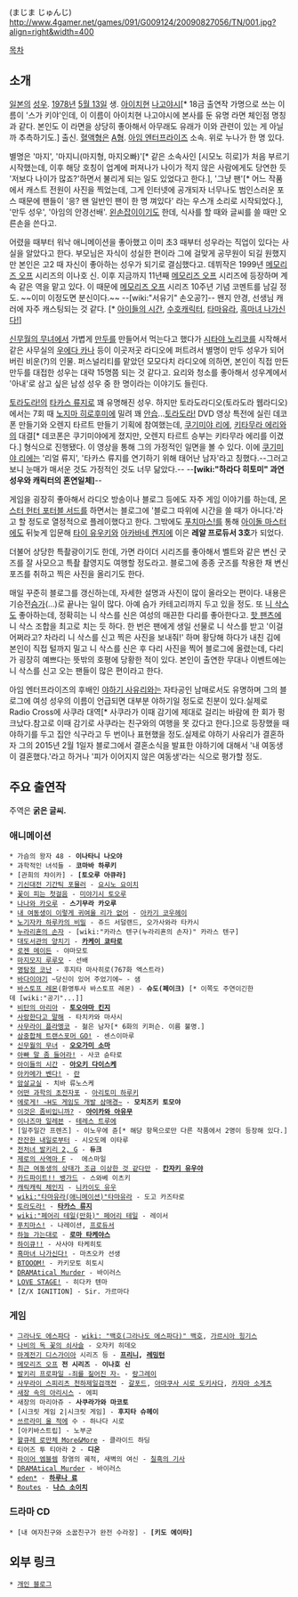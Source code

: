 {{{+1 間島淳司 }}} (まじま じゅんじ) http://www.4gamer.net/games/091/G009124/20090827056/TN/001.jpg?align=right&width=400

[[목차]]

== 소개 ==
[[일본]]의 [[성우]]. [[1978년]] [[5월 13일]] 생. [[아이치]]현 [[나고야]]시[* 18금 출연작 가명으로 쓰는 이름이 '스가 키야'인데, 이 이름이 아이치현 나고야시에 본사를 둔 유명 라면 체인점 명칭과 같다. 본인도 이 라면을 상당히 좋아해서 아무래도 유래가 이와 관련이 있는 게 아닐까 추측하기도.] 출신. [[혈액형]]은 [[A형]]. [[아임 엔터프라이즈]] 소속. 위로 누나가 한 명 있다.

별명은 '마지', '마지니(마지형, 마지오빠)'[* 같은 소속사인 [시모노 히로]가 처음 부르기 시작했는데, 이후 해당 호칭이 업계에 퍼져나가 나이가 적지 않은 사람에게도 당연한 듯 '저보다 나이가 많죠?'하면서 불리게 되는 일도 있었다고 한다.], '그냥 팬'[* 어느 작품에서 캐스트 전원이 사진을 찍었는데, 그게 인터넷에 공개되자 너무나도 범인스러운 포스 때문에 팬들이 '응? 왠 일반인 팬이 한 명 껴있다' 라는 우스개 소리로 시작되었다.], '만두 성우', '아임의 안경선배'. [[왼손잡이]]이기도 한데, 식사를 할 때와 글씨를 쓸 때만 오른손을 쓴다고. 

어렸을 때부터 워낙 애니메이션을 좋아했고 이미 초3 때부터 성우라는 직업이 있다는 사실을 알았다고 한다. 부모님은 자식이 성실한 편이라 그에 걸맞게 공무원이 되길 원했지만 본인은 고2 때 자신이 좋아하는 성우가 되기로 결심했다고. 데뷔작은 1999년 [[메모리즈 오프]] 시리즈의 이나호 신. 이후 지금까지 11년째 [[메모리즈 오프]] 시리즈에 등장하며 계속 같은 역을 맡고 있다. 이 때문에 [[메모리즈 오프]] 시리즈 10주년 기념 코멘트를 남길 정도. ~~이미 이정도면 분신이다.~~ --[wiki:"서유기" 손오공?]-- 왠지 안경, 선생님 캐러에 자주 캐스팅되는 것 같다. [* [[아이들의 시간]], [[수호캐릭터]], [[타마유라]], [[흑마녀 나가신다!]]]

[[신무월의 무녀]]에서 가볍게 [[만두]]를 만들어서 먹는다고 했다가 [[시타야 노리코]]를 시작해서 같은 사무실의 [[우에다 카나]] 등이 이곳저곳 라디오에 퍼트려서 별명이 만두 성우가 되어버린 비운(?)의 인물. 퍼스널리티를 맡았던 모모다치 라디오에 의하면, 본인이 직접 만든 만두를 대접한 성우는 대략 15명쯤 되는 것 같다고. 요리와 청소를 좋아해서 성우계에서 '아내'로 삼고 싶은 남성 성우 중 한 명이라는 이야기도 들린다. 

[[토라도라!]]의 [[타카스 류지]]로 꽤 유명해진 성우. 하지만 토라도라디오(토라도라 웹라디오)에서는 7회 때 [[노지마 히로후미]]에 밀려 꽤 [[안습]]...[[토라도라!]] DVD 영상 특전에 실린 데코폰 만들기와 오렌지 타르트 만들기 기획에 참여했는데, [[쿠기미야 리에]], [[키타무라 에리]]와의 대결[* 데코폰은 쿠기미야에게 졌지만, 오렌지 타르트 승부는 키타무라 에리를 이겼다.] 형식으로 진행됐다. 이 영상을 통해 그의 가정적인 일면을 볼 수 있다. 이에 [[쿠기미야 리에]]는 '리얼 류지', '타카스 류지를 연기하기 위해 태어난 남자'라고 칭했다.--그러고 보니 눈매가 매서운 것도 가정적인 것도 너무 닮았다.-- --'''[wiki:"하라다 히토미" 과연 성우와 캐릭터의 혼연일체]'''--

게임을 굉장히 좋아해서 라디오 방송이나 블로그 등에도 자주 게임 이야기를 하는데, [[몬스터 헌터 포터블 서드]]를 하면서는 블로그에 '블로그 따위에 시간을 쓸 때가 아니다.'라고 할 정도로 열정적으로 플레이했다고 한다. 그밖에도 [[푸치마스!]]를 통해 [[아이돌 마스터]]에도 뒤늦게 입문해 [[타이 유우키]]와 [[아카바네 켄지]]에 이은 '''레알 프로듀서 3호'''가 되었다. 

더불어 상당한 특촬광이기도 한데, 가면 라이더 시리즈를 좋아해서 벨트와 같은 변신 굿즈를 잘 사모으고 특촬 촬영지도 여행할 정도라고. 블로그에 종종 굿즈를 착용한 채 변신 포즈를 취하고 찍은 사진을 올리기도 한다.

매일 꾸준히 블로그를 갱신하는데, 자세한 설명과 사진이 많이 올라오는 편이다. 내용은 기승전[[슴가]](...)로 끝나는 일이 많다. 아예 슴가 카테고리까지 두고 있을 정도. 또 [[니 삭스]]도 좋아하는데, 정확히는 니 삭스를 신은 여성의 매끈한 다리를 좋아한다고. [[핫 팬츠]]에 니 삭스 조합을 최고로 치는 듯 하다. 한 번은 팬에게 생일 선물로 니 삭스를 받고 '이걸 어쩌라고? 차라리 니 삭스를 신고 찍은 사진을 보내줘!' 하며 황당해 하다가 내친 김에 본인이 직접 털까지 밀고 니 삭스를 신은 후 다리 사진을 찍어 블로그에 올렸는데, 다리가 굉장히 예쁘다는 뜻밖의 호평에 당황한 적이 있다. 본인이 출연한 무대나 이벤트에는 니 삭스를 신고 오는 팬들이 많은 편이라고 한다.

아임 엔터프라이즈의 후배인 [[야하기 사유리]]와는 자타공인 남매로서도 유명하며 그의 블로그에 여성 성우의 이름이 언급되면 대부분 야하기일 정도로 친분이 있다.실제로 Radio Cross에 사쿠라 대역[* 사쿠라가 이때 감기에 제대로 걸리는 바람에 한 회가 펑크났다.참고로 이때 감기로 사쿠라는 친구와의 여행을 못 갔다고 한다.]으로 등장했을 때 야하기를 두고 집안 식구라고 두 번이나 표현했을 정도.실제로 야하기 사유리가 결혼하자 그의 2015년 2월 1일자 블로그에서 결혼소식을 발표한 야하기에 대해서 '내 여동생이 결혼했다.'라고 하거나 '피가 이어지지 않은 여동생'라는 식으로 평가할 정도.
== 주요 출연작 ==
주역은 '''굵은 글씨.'''
=== 애니메이션 ===
 * 가슴의 왕자 48 - '''이나타니 나오야'''
 * 과학적인 녀석들 - '''코마바 하루키'''
 * [관희의 챠이카] - '''[토오루 아큐라]'''
 * [[기신대전 기간틱 포뮬러]] - [[요시노 요이치]]
 * [[꽃이 피는 첫걸음]] - [[미야기시 토오루]]
 * [[나나와 카오루]] - '''스기무라 카오루'''
 * [[내 여동생이 이렇게 귀여울 리가 없어]] - [[아카기 코우헤이]]
 * [[노기자카 하루카의 비밀]] - 쥬드 서덜랜드, 오가사와라 타카시
 * [[누라리횬의 손자]] - [wiki:"카라스 텐구(누라리횬의 손자)" 카라스 텐구]
 * [[대도서관의 양치기]] - '''[[카케이 쿄타로]]'''
 * [[로젠 메이든]] - 야마모토
 * [[마지모지 루루모]] - 선배
 * [[명탐정 코난]] - 후지타 마사히로(767화 엑스트라)
 * [[바다이야기]] ~당신이 있어 주었기에~ - 샘
 * [[바스토프 레몬]](환영투사 바스토프 레몬) - '''슈도(페이크)''' [* 이쪽도 주연이긴한데 [wiki:"공기"...]]
 * [[비탄의 아리아]] - '''[[토오야마 킨지]]'''
 * [[사랑한다고 말해]] - 타치카와 마사시
 * [[사무라이 플라멩코]] - 젊은 남자[* 6화의 키퍼슨. 이름 불명.]
 * [[삼중합체 트랜스포머 GO!]] - 센스이마루
 * [[신무월의 무녀]] - '''[[오오가미 소마]]'''
 * [[아빠 말 좀 들어라!]] - 사코 슌타로
 * [[아이들의 시간]] - '''[[아오키 다이스케]]'''
 * [[아카메가 벤다!]] - [[란(아카메가 벤다!)|란]]
 * [[암살교실]] - 치바 류노스케
 * [[어떤 과학의 초전자포]] - [[아리토미 하루키]]
 * [[에로게! ~H도 게임도 개발 삼매경~]] - '''모치즈키 토모야'''
 * [[이것은 좀비입니까?]] - '''[[아이카와 아유무]]'''
 * [[이나즈마 일레븐]] - [[테레스 트루에]]
 * [일주일간 프렌즈] - 이노우에 쥰[* 해당 항목으로만 다른 작품에서 2명이 등장해 있다.]
 * [[잔잔한 내일로부터]] - 시오도메 이타루
 * [[전처녀 발키리|전처녀 발키리 2, G]] - '''듀크'''
 * [[제로의 사역마|제로의 사역마 F]] -  에스마일
 * [[최근 여동생의 상태가 조금 이상한 것 같다만]] - '''[[칸자키 유우야]]'''
 * [[카드파이트!! 뱅가드]] - 스와베 이츠키
 * [[캐릭캐릭 체인지]] - [[니카이도 유우]]
 * [[wiki:"타마유라(애니메이션)"타마유라]] - 도고 카즈타로
 * [[토라도라!]] - '''[[타카스 류지]]'''
 * [[wiki:"페어리 테일(만화)" 페어리 테일]] - 레이서
 * [[푸치마스!]] - 나레이션, [[프로듀서]]
 * [[하늘 가는대로]] - '''[[로마 타케야스]]'''
 * [[하이큐!!]] - 사사야 타케히토
 * [[흑마녀 나가신다!]] - 마츠오카 선생
 * [[BTOOOM!]] - 카키모토 히토시
 * [[DRAMAtical Murder]] - 바이러스
 * [[LOVE STAGE!]] - 히다카 텐마
 * [Z/X IGNITION] - Sir. 가르마다

=== 게임 ===
 * [[그라나도 에스파다]] - [[wiki: "백호(그라나도 에스파다)" 백호]], [[가르시아 힝기스]]
 * [[나비의 독 꽃의 쇠사슬]] - 오자키 히데오
 * [[마계전기 디스가이아]] 시리즈 등 - '''[[프리니]], [[레밍턴]]'''
 * [[메모리즈 오프]] '''전 시리즈''' - '''이나호 신'''
 * [[발키리 프로파일 -죄를 짊어진 자-]] - [[랑그레이]]
 * [[사무라이 스피리츠 천하제일검객전]] - [[갈포드]], [[아마쿠사 시로 도키사다]], [[카자마 소게츠]]
 * [[새장 속의 아리시스]] - 에피
 * 새장의 마리아쥬 - '''사쿠라가와 마코토'''
 * [시크릿 게임 2|시크릿 게임] - '''후지타 슈헤이'''
 * [[쓰르라미 울 적에]] 수 - 하나다 시로
 * [아키바스트립] - 노부군
 * [[왈큐레 로만체 -소녀기사 이야기-|왈큐레 로만체 More&More]] - 클라이드 하딩
 * 티어즈 투 티아라 2 - '''디온'''
 * [[파이어 엠블렘]] 창염의 궤적, 새벽의 여신 - [[칠흑의 기사]]
 * [[DRAMAtical Murder]] - 바이러스
 * [[eden*]] - '''[[하루나 료]]'''
 * [[Routes]] - '''[[나스 소이치]]'''

=== 드라마 CD ===
 * [내 여자친구와 소꿉친구가 완전 수라장] - '''[키도 에이타]'''

== 외부 링크 ==
 * [http://majipro.blog22.fc2.com/ 개인 블로그]
